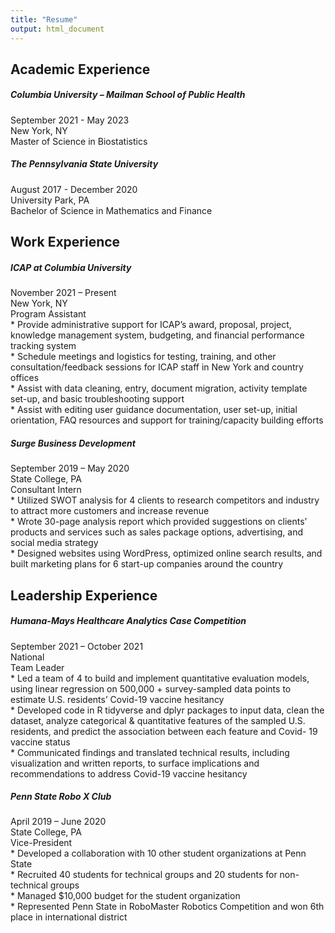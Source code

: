 ```yaml
---
title: "Resume"
output: html_document
---
```




## Academic Experience

##### Columbia University – Mailman School of Public Health
September 2021 - May 2023<br>
New York, NY<br>
Master of Science in Biostatistics


##### The Pennsylvania State University
August 2017 - December 2020<br>
University Park, PA<br>
Bachelor of Science in Mathematics and Finance




## Work Experience

##### ICAP at Columbia University
November 2021 – Present<br>
New York, NY<br>
Program Assistant<br>
* Provide administrative support for ICAP’s award, proposal, project, knowledge management system, budgeting, and financial performance tracking system<br>
* Schedule meetings and logistics for testing, training, and other consultation/feedback sessions for ICAP staff in New York and country offices<br>
* Assist with data cleaning, entry, document migration, activity template set-up, and basic troubleshooting support<br>
* Assist with editing user guidance documentation, user set-up, initial orientation, FAQ resources and support for training/capacity building efforts


##### Surge Business Development
September 2019 – May 2020<br>
State College, PA<br>
Consultant Intern<br>
* Utilized SWOT analysis for 4 clients to research competitors and industry to attract more customers and increase revenue<br>
* Wrote 30-page analysis report which provided suggestions on clients’ products and services such as sales package options, advertising, and social media strategy<br>
* Designed websites using WordPress, optimized online search results, and built marketing plans for 6 start-up companies around the country




## Leadership Experience

##### Humana-Mays Healthcare Analytics Case Competition
September 2021 – October 2021<br>
National<br>
Team Leader<br>
* Led a team of 4 to build and implement quantitative evaluation models, using linear regression on 500,000 + survey-sampled data points to estimate U.S. residents’ Covid-19 vaccine hesitancy<br>
* Developed code in R tidyverse and dplyr packages to input data, clean the dataset, analyze categorical & quantitative features of the sampled U.S. residents, and predict the association between each feature and Covid- 19 vaccine status<br>
* Communicated findings and translated technical results, including visualization and written reports, to surface implications and recommendations to address Covid-19 vaccine hesitancy


##### Penn State Robo X Club
April 2019 – June 2020<br>
State College, PA<br>
Vice-President<br>
* Developed a collaboration with 10 other student organizations at Penn State<br>
* Recruited 40 students for technical groups and 20 students for non-technical groups<br>
* Managed $10,000 budget for the student organization<br>
* Represented Penn State in RoboMaster Robotics Competition and won 6th place in international district





